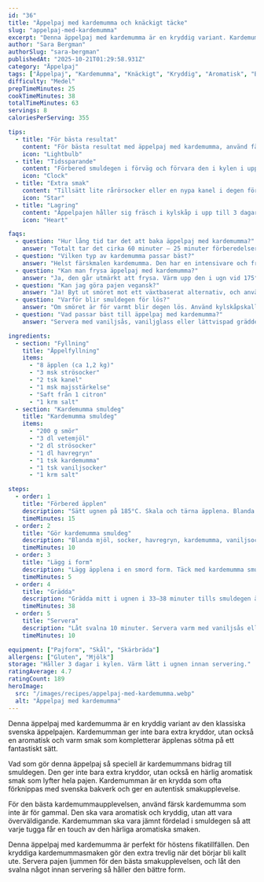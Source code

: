 ```yaml
---
id: "36"
title: "Äppelpaj med kardemumma och knäckigt täcke"
slug: "appelpaj-med-kardemumma"
excerpt: "Denna äppelpaj med kardemumma är en kryddig variant. Kardemumman ger en aromatisk och varm smak."
author: "Sara Bergman"
authorSlug: "sara-bergman"
publishedAt: "2025-10-21T01:29:58.931Z"
category: "Äppelpaj"
tags: ["Äppelpaj", "Kardemumma", "Knäckigt", "Kryddig", "Aromatisk", "Bakning"]
difficulty: "Medel"
prepTimeMinutes: 25
cookTimeMinutes: 38
totalTimeMinutes: 63
servings: 8
caloriesPerServing: 355

tips:
  - title: "För bästa resultat"
    content: "För bästa resultat med äppelpaj med kardemumma, använd färskmald kardemumma. Det ger en djupare, mer aromatisk smak som lyfter äpplenas naturliga sötma och skapar den perfekta balansen mellan värme och friskhet."
    icon: "Lightbulb"
  - title: "Tidssparande"
    content: "Förbered smuldegen i förväg och förvara den i kylen i upp till 2 dagar. Då går det snabbt att montera och grädda pajen när du vill bjuda på något nybakat."
    icon: "Clock"
  - title: "Extra smak"
    content: "Tillsätt lite rårörsocker eller en nypa kanel i degen för extra karaktär. Servera gärna med vaniljsås smaksatt med en gnutta kardemumma för en lyxig touch."
    icon: "Star"
  - title: "Lagring"
    content: "Äppelpajen håller sig fräsch i kylskåp i upp till 3 dagar. För att återfå den knäckiga ytan, värm pajen i ugnen på 160°C i 10 minuter innan servering."
    icon: "Heart"

faqs:
  - question: "Hur lång tid tar det att baka äppelpaj med kardemumma?"
    answer: "Totalt tar det cirka 60 minuter – 25 minuter förberedelser och 35–40 minuter gräddning. En perfekt paj för helgens fika!"
  - question: "Vilken typ av kardemumma passar bäst?"
    answer: "Helst färskmalen kardemumma. Den har en intensivare och fräschare smak än färdigmald och ger pajen en tydlig arom."
  - question: "Kan man frysa äppelpaj med kardemumma?"
    answer: "Ja, den går utmärkt att frysa. Värm upp den i ugn vid 175°C i cirka 10–12 minuter innan servering för att få tillbaka den knäckiga texturen."
  - question: "Kan jag göra pajen vegansk?"
    answer: "Ja! Byt ut smöret mot ett växtbaserat alternativ, och använd växtbaserad vaniljsås eller glass vid servering."
  - question: "Varför blir smuldegen för lös?"
    answer: "Om smöret är för varmt blir degen lös. Använd kylskåpskallt smör och nyp ihop degen snabbt för rätt konsistens."
  - question: "Vad passar bäst till äppelpaj med kardemumma?"
    answer: "Servera med vaniljsås, vaniljglass eller lättvispad grädde. Kardemummans värme lyfts särskilt fint av något krämigt och svalt."

ingredients:
  - section: "Fyllning"
    title: "Äppelfyllning"
    items:
      - "8 äpplen (ca 1,2 kg)"
      - "3 msk strösocker"
      - "2 tsk kanel"
      - "1 msk majsstärkelse"
      - "Saft från 1 citron"
      - "1 krm salt"
  - section: "Kardemumma smuldeg"
    title: "Kardemumma smuldeg"
    items:
      - "200 g smör"
      - "3 dl vetemjöl"
      - "2 dl strösocker"
      - "1 dl havregryn"
      - "1 tsk kardemumma"
      - "1 tsk vaniljsocker"
      - "1 krm salt"

steps:
  - order: 1
    title: "Förbered äpplen"
    description: "Sätt ugnen på 185°C. Skala och tärna äpplena. Blanda med socker, kanel, majsstärkelse, citronsaft och salt."
    timeMinutes: 15
  - order: 2
    title: "Gör kardemumma smuldeg"
    description: "Blanda mjöl, socker, havregryn, kardemumma, vaniljsocker och salt. Nyp i smöret försiktigt."
    timeMinutes: 10
  - order: 3
    title: "Lägg i form"
    description: "Lägg äpplena i en smord form. Täck med kardemumma smuldegen så att allt är täckt."
    timeMinutes: 5
  - order: 4
    title: "Grädda"
    description: "Grädda mitt i ugnen i 33–38 minuter tills smuldegen är gyllenbrun och knäckig."
    timeMinutes: 38
  - order: 5
    title: "Servera"
    description: "Låt svalna 10 minuter. Servera varm med vaniljsås eller glass."
    timeMinutes: 10

equipment: ["Pajform", "Skål", "Skärbräda"]
allergens: ["Gluten", "Mjölk"]
storage: "Håller 3 dagar i kylen. Värm lätt i ugnen innan servering."
ratingAverage: 4.7
ratingCount: 189
heroImage:
  src: "/images/recipes/appelpaj-med-kardemumma.webp"
  alt: "Äppelpaj med kardemumma"
---
```


Denna äppelpaj med kardemumma är en kryddig variant av den klassiska svenska äppelpajen. Kardemumman ger inte bara extra kryddor, utan också en aromatisk och varm smak som kompletterar äpplenas sötma på ett fantastiskt sätt.

Vad som gör denna äppelpaj så speciell är kardemummans bidrag till smuldegen. Den ger inte bara extra kryddor, utan också en härlig aromatisk smak som lyfter hela pajen. Kardemumman är en krydda som ofta förknippas med svenska bakverk och ger en autentisk smakupplevelse.

För den bästa kardemummaupplevelsen, använd färsk kardemumma som inte är för gammal. Den ska vara aromatisk och kryddig, utan att vara överväldigande. Kardemumman ska vara jämnt fördelad i smuldegen så att varje tugga får en touch av den härliga aromatiska smaken.

Denna äppelpaj med kardemumma är perfekt för höstens fikatillfällen. Den kryddiga kardemummasmaken gör den extra trevlig när det börjar bli kallt ute. Servera pajen ljummen för den bästa smakupplevelsen, och låt den svalna något innan servering så håller den bättre form.
